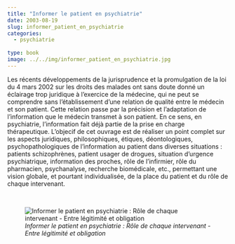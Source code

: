 ```yaml
---
title: "Informer le patient en psychiatrie"
date: 2003-08-19
slug: informer_patient_en_psychiatrie
categories:
  - psychiatrie
  
type: book
image: ../../img/informer_patient_en_psychiatrie.jpg
---
```


Les récents développements de la jurisprudence et la promulgation de la loi du 4 mars 2002 sur les droits des malades ont sans doute donné un éclairage trop juridique à l'exercice de la médecine, qui ne peut se comprendre sans l'établissement d'une relation de qualité entre le médecin et son patient.
Cette relation passe par la précision et l'adaptation de l'information que le médecin transmet à son patient. En ce sens, en psychiatrie, l'information fait déjà partie de la prise en charge thérapeutique.
L'objecif de cet ouvrage est de réaliser un point complet sur les aspects juridiques, philosophiques, étiques, déontologiques, psychopathologiques de l'information au patient dans diverses situations : patients schizophrènes, patient usager de drogues, situation d'urgence psychiatrique, information des proches, rôle de l'infirmier, rôle du pharmacien, psychanalyse, recherche biomédicale, etc., permettant une vision globale, et pourtant individualisée, de la place du patient et du rôle de chaque intervenant.

<br>

![_Informer le patient en psychiatrie : Rôle de chaque intervenant - Entre légitimité et obligation_](../../img/informer_patient_en_psychiatrie.jpg)
